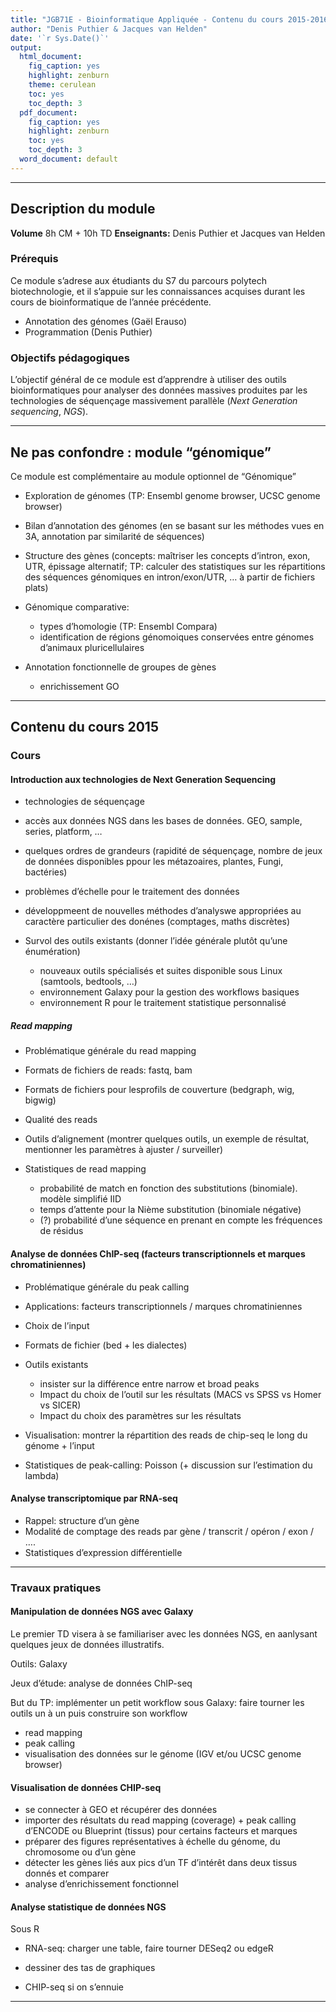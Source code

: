 ```yaml
---
title: "JGB71E - Bioinformatique Appliquée - Contenu du cours 2015-2016"
author: "Denis Puthier & Jacques van Helden"
date: '`r Sys.Date()`'
output:
  html_document:
    fig_caption: yes
    highlight: zenburn
    theme: cerulean
    toc: yes
    toc_depth: 3
  pdf_document:
    fig_caption: yes
    highlight: zenburn
    toc: yes
    toc_depth: 3
  word_document: default
---
```



* * * * * ** *

## Description du module

**Volume** 8h CM + 10h TD
**Enseignants:** Denis Puthier et Jacques van Helden


### Prérequis

Ce module s'adrese aux étudiants du S7 du parcours polytech biotechnologie, et il s'appuie sur les connaissances acquises durant les cours de bioinformatique de l'année précédente. 

- Annotation des génomes (Gaël Erauso)
- Programmation (Denis Puthier)

### Objectifs pédagogiques

L'objectif général de ce module est d'apprendre à utiliser des outils bioinformatiques pour analyser des données massives produites par les technologies de séquençage massivement parallèle (*Next Generation sequencing*, *NGS*).




* * * * * * * * *

## Ne pas confondre : module "génomique"

Ce module est complémentaire au module optionnel de "Génomique"

- Exploration de génomes (TP: Ensembl genome browser, UCSC genome browser)

- Bilan d'annotation des génomes (en se basant sur les méthodes vues en 3A, annotation par similarité de séquences)

- Structure des gènes (concepts: maîtriser les concepts d'intron, exon, UTR, épissage alternatif; TP: calculer des statistiques sur les répartitions des séquences génomiques en intron/exon/UTR, ... à partir de fichiers plats)

- Génomique comparative: 

    - types d'homologie (TP: Ensembl Compara)
    - identification de régions génomoiques conservées entre génomes d'animaux pluricellulaires
    
    
- Annotation fonctionnelle de groupes de gènes

    - enrichissement GO
    
* * * * * * * * 
    
## Contenu du cours 2015

### Cours

#### Introduction aux technologies de Next Generation Sequencing

- technologies de séquençage 

- accès aux données NGS dans les bases de données. GEO, sample, series, platform, ...

- quelques ordres de grandeurs (rapidité de séquençage, nombre de jeux de données disponibles ppour les métazoaires, plantes, Fungi, bactéries)

- problèmes d'échelle pour le traitement des données

- développmeent de nouvelles méthodes d'analyswe appropriées au caractère particulier des donénes (comptages, maths discrètes)

- Survol des outils existants (donner l'idée générale plutôt qu'une énumération)

    - nouveaux outils spécialisés et suites disponible sous Linux (samtools, bedtools, ...)
    - environnement Galaxy pour la gestion des workflows basiques
    - environnement R pour le traitement statistique personnalisé

##### Read mapping

- Problématique générale du read mapping
- Formats de fichiers de reads: fastq, bam 
- Formats de fichiers pour lesprofils de couverture (bedgraph, wig, bigwig)
- Qualité des reads 
- Outils d'alignement (montrer quelques outils, un exemple de résultat, mentionner les paramètres à ajuster / surveiller)
- Statistiques de read mapping

    - probabilité de match en fonction des substitutions (binomiale). modèle simplifié IID
    - temps d'attente pour la Nième substitution (binomiale négative)
    - (?) probabilité d'une séquence en prenant en compte les fréquences de résidus
    

#### Analyse de données ChIP-seq (facteurs transcriptionnels et marques chromatiniennes)

- Problématique générale du peak calling 
- Applications: facteurs transcriptionnels / marques chromatiniennes
- Choix de l'input
- Formats de fichier (bed + les dialectes)
- Outils existants

    - insister sur la différence entre narrow et broad peaks
    - Impact du choix de l'outil sur les résultats (MACS vs SPSS vs Homer vs SICER)
    - Impact du choix des paramètres sur les résultats

- Visualisation: montrer la répartition des reads de chip-seq le long du génome + l'input

- Statistiques de peak-calling: Poisson (+ discussion sur l'estimation du lambda)


#### Analyse transcriptomique par RNA-seq

- Rappel: structure d'un gène
- Modalité de comptage des reads par gène / transcrit / opéron / exon / .... 
- Statistiques d'expression différentielle

* *  * * * * * 

### Travaux pratiques

#### Manipulation de données NGS avec Galaxy

Le premier TD visera à se familiariser avec les données NGS, en aanlysant quelques jeux de données illustratifs. 

Outils: Galaxy

Jeux d'étude: analyse de données ChIP-seq

But du TP: implémenter un petit workflow sous Galaxy: faire tourner les outils un à un puis construire son workflow

- read mapping
- peak calling 
- visualisation des données sur le génome (IGV et/ou UCSC genome browser)

#### Visualisation de données CHIP-seq

- se connecter à GEO et récupérer des données
- importer des résultats du read mapping (coverage) + peak calling d'ENCODE ou Blueprint (tissus) pour certains facteurs et marques
- préparer des figures représentatives à échelle du génome, du chromosome ou d'un gène
- détecter les gènes liés aux pics d'un TF d'intérêt dans deux tissus donnés et comparer
- analyse d'enrichissement fonctionnel 



#### Analyse statistique de données NGS

Sous R

- RNA-seq: charger une table, faire tourner DESeq2 ou edgeR
- dessiner des tas de graphiques

- CHIP-seq si on s'ennuie


* * * * * * ** 